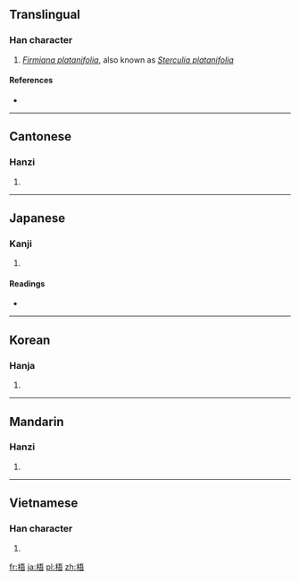 ==Translingual==

===Han character===
{{Han char|rn=75|rad=木|as=07|sn=11|four=4196<sub>1</sub>|canj=木一一口 (DMMR)}}

# ''[[Firmiana platanifolia]]'', also known as ''[[Sterculia platanifolia]]''

====References====
* {{Han ref|kx=0530.110|dkj=14872|dj=0918.090|hdz=21211.020|uh=68A7|ud=26791|bh=B1EF|bd=45551}}

----

==Cantonese==

===Hanzi===
{{yue-hanzi|jyut=|y=ng4}}

# {{defn|Cantonese|sort=木07}}

----

==Japanese==

===Kanji===
{{ja-kanji|grade=|rs=木07}}

# {{defn|Japanese|sort=木07}}

====Readings====
* {{ja-readings|on=[[ご]] (go)|kun=[[あおぎり]] (aogiri)}}

----

==Korean==

===Hanja===
{{ko-hanja|hangeul=오|eumhun=|rv=o|mr=o|y=o}}

# {{defn|Korean|sort=木07}}

----

==Mandarin==

===Hanzi===
{{cmn-hanzi|pin=[[wú]] ([[wu2]]), [[wù]] ([[wu4]]), [[yǔ]] ([[yu3]])|wg=wu<sup>2</sup>, wu<sup>4</sup>, yü<sup>3</sup>}}

# {{defn|Mandarin|sort=木07}}

----

==Vietnamese==

===Han character===
{{vi-hantu|[[ngô]]|rs=木07}}

# {{defn|Vietnamese|sort=木07}}

[[fr:梧]]
[[ja:梧]]
[[pl:梧]]
[[zh:梧]]